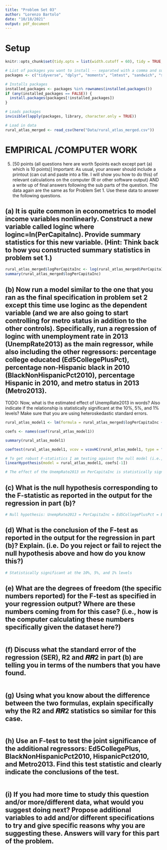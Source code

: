 ```yaml
---
title: "Problem Set 03"
author: "Lorenzo Bartolo"
date: "10/18/2021"
output: pdf_document
---
```


# Setup
```r
knitr::opts_chunk$set(tidy.opts = list(width.cutoff = 60), tidy = TRUE, echo = TRUE)

# List of packages you want to install -- separated with a comma and surrounded in "quotes" 
packages <- c("tidyverse", "dplyr", "moments", "lmtest", "sandwich", "stringr", "readr", "here", "ggplot2", "modelr", "MASS", "knitr", "formatR", "car")

# Installs packages
installed_packages <- packages %in% rownames(installed.packages())
if (any(installed_packages == FALSE)) {
  install.packages(packages[!installed_packages])
}

# Loads packages
invisible(lapply(packages, library, character.only = TRUE))

# Load in data
rural_atlas_merged <- read_csv(here("Data/rural_atlas_merged.csv"))

```


# EMPIRICAL /COMPUTER WORK
5. [50 points (all questions here are worth 5points each except part (a) which is 10 points)] Important: As usual,
your answer should include a printout (can cut and paste into a file. I will show you how to do this) of relevant
calculations on the computer (R or other software output) AND a write up of final answers following the
sub parts of the question. The data again are the same as for Problem Set 1. Use these data to answer the
following questions.

## (a) It is quite common in econometrics to model income variables nonlinearly. Construct a new variable called loginc where loginc=ln(PerCapitaInc). Provide summary statistics for this new variable. (Hint: Think back to how you constructed summary statistics in problem set 1.)

```r
rural_atlas_merged$logPerCapitaInc <- log(rural_atlas_merged$PerCapitaInc)
summary(rural_atlas_merged$logPerCapitaInc)

```


## (b) Now run a model similar to the one that you ran as the final specification in problem set 2 except this time use loginc as the dependent variable (and we are also going to start controlling for metro status in addition to the other controls). Specifically, run a regression of loginc with unemployment rate in 2013 (UnempRate2013) as the main regressor, while also including the other regressors: percentage college educated (Ed5CollegePlusPct), percentage non-Hispanic black in 2010 (BlackNonHispanicPct2010), percentage Hispanic in 2010, and metro status in 2013 (Metro2013). 

TODO: Now, what is the estimated effect of UnempRate2013 in words? Also indicate if the relationship is statistically significant at the 10%, 5%, and 1% levels? Make sure that you are using heteroskedastic standard errors.

```r

rural_atlas_model1 <- lm(formula = rural_atlas_merged$logPerCapitaInc ~ rural_atlas_merged$UnempRate2013 + rural_atlas_merged$Ed5CollegePlusPct + rural_atlas_merged$BlackNonHispanicPct2010)

coefs <- names(coef(rural_atlas_model1))

summary(rural_atlas_model1)

coeftest(rural_atlas_model1, vcov = vcovHC(rural_atlas_model1, type = "HC0"))

# To get robust F-statistics I am testing against the null model (i.e., only the intercept is not set to 0)
linearHypothesis(model = rural_atlas_model1, coefs[-1])

# The effect of the UnempRate2013 on PerCapitaInc is statistically significant at the 10%, 5%, and 1% levels

```


## (c) What is the null hypothesis corresponding to the F-statistic as reported in the output for the regression in part (b)?
```r
# Null hypothesis: UnempRate2013 = PerCapitaInc = Ed5CollegePlusPct = BlackNonHispanicPct2010 = 0

```


## (d) What is the conclusion of the F-test as reported in the output for the regression in part (b)? Explain. (i.e. Do you reject or fail to reject the null hypothesis above and how do you know this?)
```r
# Statistically significant at the 10%, 5%, and 1% levels

```


## (e) What are the degrees of freedom (the specific numbers reported) for the F-test as specified in your regression output? Where are these numbers coming from for this case? (i.e., how is the computer calculating these numbers specifically given the dataset here?)
```r

```


## (f) Discuss what the standard error of the regression (SER), R2 and 𝑹𝑹2 in part (b) are telling you in terms of the numbers that you have found.
```r

```


## (g) Using what you know about the difference between the two formulas, explain specifically why the R2 and 𝑹𝑹2 statistics so similar for this case.
```r

```


## (h) Use an F-test to test the joint significance of the additional regressors: Ed5CollegePlus, BlackNonHispanicPct2010, HispanicPct2010, and Metro2013. Find this test statistic and clearly indicate the conclusions of the test.
```r

```


## (i) If you had more time to study this question and/or more/different data, what would you suggest doing next? Propose additional variables to add and/or different specifications to try and give specific reasons why you are suggesting these. Answers will vary for this part of the problem.
```r

```


